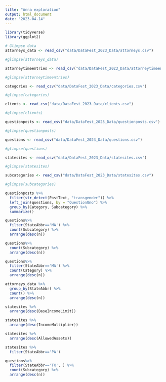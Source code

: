 ```yaml
---
title: "Anna exploration"
output: html_document
date: "2023-04-14"
---
```


```r
library(tidyverse)
library(ggplot2)
```

```r
# Glimpse data
attorneys_data <- read_csv("data/DataFest_2023_Data/attorneys.csv")

#glimpse(attorneys_data)

attorneytimeentries <- read_csv("data/DataFest_2023_Data/attorneytimeentries.csv")

#glimpse(attorneytimeentries)

categories <- read_csv("data/DataFest_2023_Data/categories.csv")

#glimpse(categories)

clients <- read_csv("data/DataFest_2023_Data/clients.csv")

#glimpse(clients)

questionposts <- read_csv("data/DataFest_2023_Data/questionposts.csv")

#glimpse(questionposts)

questions <- read_csv("data/DataFest_2023_Data/questions.csv")

#glimpse(questions)

statesites <- read_csv("data/DataFest_2023_Data/statesites.csv")

#glimpse(statesites)

subcategories <- read_csv("data/DataFest_2023_Data/statesites.csv")

#glimpse(subcategories)
```

```r
questionposts %>%
  filter(str_detect(PostText, "transgender")) %>%
  left_join(questions, by = "QuestionUno") %>%
  group_by(Category, Subcategory) %>%
  summarize()

```

```r
questions%>% 
  filter(StateAbbr=='MA') %>% 
  count(Subcategory) %>% 
  arrange(desc(n))

questions%>% 
  count(Subcategory) %>% 
  arrange(desc(n))
```

```r
questions%>% 
  filter(StateAbbr=='MA') %>% 
  count(Category) %>% 
  arrange(desc(n))

attorneys_data %>% 
  group_by(StateAbbr) %>% 
  count() %>% 
  arrange(desc(n))
```

```r
statesites %>% 
  arrange(desc(BaseIncomeLimit))

statesites %>% 
  arrange(desc(IncomeMultiplier))

statesites %>% 
  arrange(desc(AllowedAssets))

statesites %>% 
  filter(StateAbbr=='PA')
```

```r
questions%>% 
  filter(StateAbbr=='TX', ) %>% 
  count(Subcategory) %>% 
  arrange(desc(n))
```
